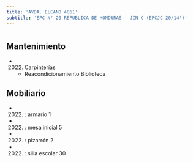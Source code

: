 ```yaml
---
title: 'AVDA. ELCANO 4861'
subtitle: 'EPC N° 20 REPUBLICA DE HONDURAS - JIN C (EPCJC 20/14°)'
---
```


#


## Mantenimiento

*  (2022) Carpinterías 
    + Reacondicionamiento Biblioteca


## Mobiliario

*  (2022) : armario 1 

*  (2022) : mesa inicial 5 

*  (2022) : pizarrón 2 

*  (2022) : silla escolar 30 






